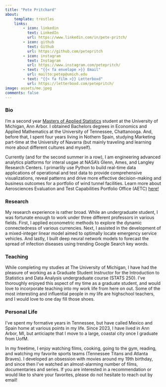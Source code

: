 ```yaml
---
title: "Pete Pritchard"
about:
    template: trestles
    links:
        - icon: linkedin
          text: LinkedIn
          url: https://www.linkedin.com/in/pete-pritch/
        - icon: github
          text: Github
          url: https://github.com/petepritch
        - icon: instagram
          text: Instagram
          url: https://www.instagram.com/petepritch/
        - text: "{{< fa envelope >}} Email"
          url: mailto:petep@umich.edu
        - text: "{{< fa film >}} Letterboxd"
          url: https://letterboxd.com/petepritch/
image: assets/me.jpeg
comments: false
---
```


### Bio

I'm a second year [Masters of Applied Statistics](https://lsa.umich.edu/stats/masters_students/mastersprograms/applied-stats-masters-program.html) student at the University of Michigan, Ann Arbor. I obtained Bachelors degrees in Economics and Applied Mathematics at the University of Tennessee, Chattanooga. And, before that, I spent four years living in Nothern Spain, studying Marketing part-time at the University of Navarra (but mainly traveling and learning more about different cultures and myself). 

Currently (and for the second summer in a row), I am engineering advanced analytics platforms for interal usgae at NASA's Glenn, Ames, and Langley Research Centers. I primarlily use Python to build real-time data applications of operational and test data to provide comprehensive
visualizations, reveal patterns and drive more effective decision-making and business outcomes for a portfolio of wind tunnel facilities. Learn more about Aerosciences Evaluation and Test Capabilities Portfolio Office (AETC) [here!](https://www.nasa.gov/directorates/armd/aetc/)

### Research

My research experience is rather broad. While an undergraduate student, I was fortunate enough to work under three different professors in various fields. First, I applied econometric methods to explore the dynamic connectedness of various currencies. Next, I assisted in the development of a mixed-integer linear model aimed to optimally locate emergency service vehicles. And lastly, I built deep neural network models to forecast the spread of infection diseases using trending Google Search key words. 

### Teaching

While completing my studies at The University of Michigan, I have had the pleasure of working as a Graduate Student Instructor for the Introduction to Statistics and Data Analysis undergraduate course (STATS 250). I've thoroughly enjoyed this aspect of my time as a graduate student, and would love to incorporate teaching into my work life from here on out. Some of the most interesting and influential people in my life are highschool teachers, and I would love to one day fill those shoes.

### Personal Life

I've spent my formative years in Tennessee, but have called Mexico and Spain home at various points in my life. Since 2023, I have lived in Ann Arbor, MI, but anticiapte that I move to a large, coastal city once I graduate from UofM.

In my freetime, I enjoy watching films, cooking, going to the gym, reading, and watching my favorite sports teams (Tennessee Titans and Atlanta Braves). I developed an obsession with movies around my 19th birthday, and since then I've watched an almost-alarming number of films, documentaries and series. If you are interested in a recommendation or would like to share your favorites, please do not hesitate to reach out by email!

